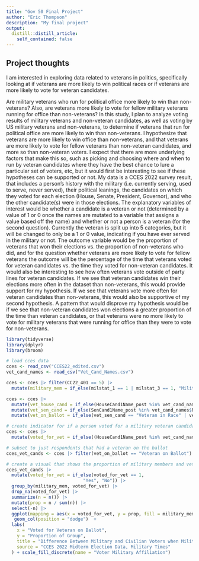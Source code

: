 ```yaml
---
title: "Gov 50 Final Project"
author: "Eric Thompson"
description: "My final project"
output:
  distill::distill_article:
    self_contained: false
---
```




## Project thoughts

I am interested in exploring data related to veterans in politics, specifically looking at if veterans are more likely to win political races or if veterans are more likely to vote for veteran candidates.


Are military veterans who run for political office more likely to win than non-veterans? Also, are veterans more likely to vote for fellow military veterans running for office than non-veterans? In this study, I plan to analyze voting results of military veterans and non-veteran candidates, as well as voting by US military veterans and non-veterans, to determine if veterans that run for political office are more likely to win than non-veterans. I hypothesize that veterans are more likely to win office than non-veterans, and that veterans are more likely to vote for fellow veterans than non-veteran candidates, and more so than non-veteran voters. I expect that there are more underlying factors that make this so, such as picking and choosing where and when to run by veteran candidates where they have the best chance to lure a particular set of voters, etc, but it would first be interesting to see if these hypotheses can be supported or not. My data is a CCES 2022 survey result, that includes a person's history with the military (i.e. currently serving, used to serve, never served), their political leanings, the candidates on which they voted for each election (House, Senate, President, Governor), and who the other candidate(s) were in those elections. The explanatory variables of interest would be whether a candidate is a veteran or not (determined by a value of 1 or 0 once the names are mutated to a variable that assigns a value based off the name) and whether or not a person is a veteran (for the second question). Currently the veteran is split up into 5 categories, but it will be changed to only be a 1 or 0 value, indicating if you have ever served in the military or not. The outcome variable would be the proportion of veterans that won their elections vs. the proportion of non-veterans who did, and for the question whether veterans are more likely to vote for fellow veterans the outcome will be the percentage of the time that veterans voted for veteran candidates vs. the time they voted for non-veteran candidates. It would also be interesting to see how often veterans vote outside of party lines for veteran candidates. If we see that veteran candidates win their elections more often in the dataset than non-veterans, this would provide support for my hypothesis. If we see that veterans vote more often for veteran candidates than non-veterans, this would also be supportive of my second hypothesis. A pattern that would disprove my hypothesis would be if we see that non-veteran candidates won elections a greater proportion of the time than veteran candidates, or that veterans were no more likely to vote for military veterans that were running for office than they were to vote for non-veterans. 

```r
library(tidyverse)
library(dplyr)
library(broom)
```


```r
# load cces data
cces <- read_csv("CCES22_edited.csv")
vet_cand_names <- read_csv("Vet_Cand_Names.csv")
```

```r
cces <- cces |> filter(CC22_401 == 5) |>
  mutate(military_mem = if_else(milstat_1 == 1 | milstat_3 == 1, "Military", "Non-military"))
```

```r
cces <- cces |>
  mutate(vet_house_cand = if_else(HouseCand1Name_post %in% vet_cand_names$Name | HouseCand2Name_post %in% vet_cand_names$Name, "Veteran in Race", "No Veteran in Race")) |>
  mutate(vet_sen_cand = if_else(SenCand1Name_post %in% vet_cand_names$Name | SenCand2Name_post %in% vet_cand_names$Name, "Veteran in Race", "No Veteran in Race")) |>
  mutate(vet_on_ballot = if_else(vet_sen_cand == "Veteran in Race" | vet_house_cand == "Veteran in Race", "Veteran on Ballot", "No Veterans on Ballot"))

```

```r
# create indicator for if a person voted for a military veteran candidate
cces <- cces |>
  mutate(voted_for_vet = if_else((HouseCand1Name_post %in% vet_cand_names$Name & CC22_412 == 1) | (HouseCand2Name_post %in% vet_cand_names$Name & CC22_412 == 2) | (SenCand1Name_post %in% vet_cand_names$Name & CC22_411 == 1) | (SenCand2Name_post %in% vet_cand_names$Name & CC22_411 == 2), 1, 0))

# subset to just respondents that had a veteran on the ballot
cces_vet_cands <- cces |> filter(vet_on_ballot == "Veteran on Ballot")

# create a visual that shows the proportion of military members and veterans that vote for candidates that are veterans compared to non-veteran voters
cces_vet_cands |>
  mutate(voted_for_vet = if_else(voted_for_vet == 1,
                             "Yes", "No")) |>
  group_by(military_mem, voted_for_vet) |>
  drop_na(voted_for_vet) |>
  summarize(n = n()) |>
  mutate(prop = n / sum(n)) |>
  select(-n) |>
  ggplot(mapping = aes(x = voted_for_vet, y = prop, fill = military_mem)) +
   geom_col(position = "dodge")  +
  labs(
    x = "Voted for Veteran on Ballot",
    y = "Proportion of Group",
    title = "Difference Between Military and Civilian Voters when Military Vetrean Candidates are on the Ballot",
    source = "CCES 2022 Midterm Election Data, Military Times"
  ) + scale_fill_discrete(name = "Voter Military Affiliation")

```

